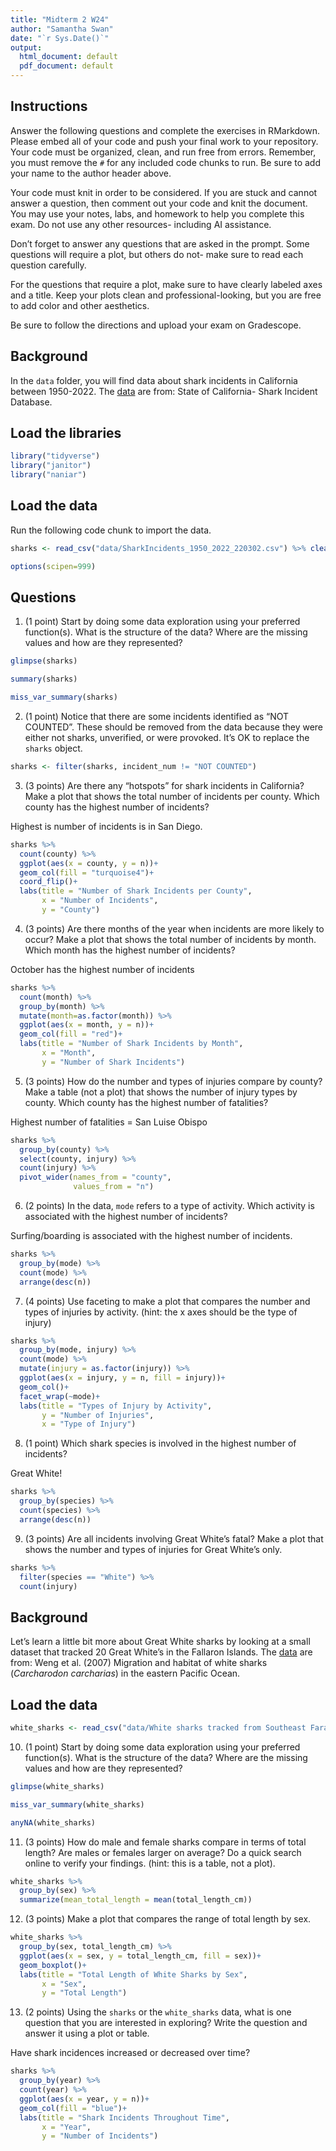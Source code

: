 ```yaml
---
title: "Midterm 2 W24"
author: "Samantha Swan"
date: "`r Sys.Date()`"
output:
  html_document: default
  pdf_document: default
---
```


## Instructions
Answer the following questions and complete the exercises in RMarkdown. Please embed all of your code and push your final work to your repository. Your code must be organized, clean, and run free from errors. Remember, you must remove the `#` for any included code chunks to run. Be sure to add your name to the author header above. 

Your code must knit in order to be considered. If you are stuck and cannot answer a question, then comment out your code and knit the document. You may use your notes, labs, and homework to help you complete this exam. Do not use any other resources- including AI assistance.  

Don't forget to answer any questions that are asked in the prompt. Some questions will require a plot, but others do not- make sure to read each question carefully.  

For the questions that require a plot, make sure to have clearly labeled axes and a title. Keep your plots clean and professional-looking, but you are free to add color and other aesthetics.  

Be sure to follow the directions and upload your exam on Gradescope.    

## Background
In the `data` folder, you will find data about shark incidents in California between 1950-2022. The [data](https://catalog.data.gov/dataset/shark-incident-database-california-56167) are from: State of California- Shark Incident Database.   

## Load the libraries
```r
library("tidyverse")
library("janitor")
library("naniar")
```

## Load the data
Run the following code chunk to import the data.
```r
sharks <- read_csv("data/SharkIncidents_1950_2022_220302.csv") %>% clean_names()
```

```r
options(scipen=999)
```

## Questions
1. (1 point) Start by doing some data exploration using your preferred function(s). What is the structure of the data? Where are the missing values and how are they represented?  
```r
glimpse(sharks)
```

```r
summary(sharks)
```

```r
miss_var_summary(sharks)
```

2. (1 point) Notice that there are some incidents identified as "NOT COUNTED". These should be removed from the data because they were either not sharks, unverified, or were provoked. It's OK to replace the `sharks` object.
```r
sharks <- filter(sharks, incident_num != "NOT COUNTED")
```

3. (3 points) Are there any "hotspots" for shark incidents in California? Make a plot that shows the total number of incidents per county. Which county has the highest number of incidents?

Highest is number of incidents is in San Diego.
```r
sharks %>%
  count(county) %>%
  ggplot(aes(x = county, y = n))+
  geom_col(fill = "turquoise4")+
  coord_flip()+
  labs(title = "Number of Shark Incidents per County",
       x = "Number of Incidents",
       y = "County")
```

4. (3 points) Are there months of the year when incidents are more likely to occur? Make a plot that shows the total number of incidents by month. Which month has the highest number of incidents?  

October has the highest number of incidents
```r
sharks %>%
  count(month) %>%
  group_by(month) %>%
  mutate(month=as.factor(month)) %>%
  ggplot(aes(x = month, y = n))+
  geom_col(fill = "red")+
  labs(title = "Number of Shark Incidents by Month",
       x = "Month",
       y = "Number of Shark Incidents")
```

5. (3 points) How do the number and types of injuries compare by county? Make a table (not a plot) that shows the number of injury types by county. Which county has the highest number of fatalities?  

Highest number of fatalities = San Luise Obispo
```r
sharks %>%
  group_by(county) %>%
  select(county, injury) %>%
  count(injury) %>%
  pivot_wider(names_from = "county",
              values_from = "n")
```

6. (2 points) In the data, `mode` refers to a type of activity. Which activity is associated with the highest number of incidents?

Surfing/boarding is associated with the highest number of incidents.
```r
sharks %>%
  group_by(mode) %>%
  count(mode) %>%
  arrange(desc(n))
```

7. (4 points) Use faceting to make a plot that compares the number and types of injuries by activity. (hint: the x axes should be the type of injury) 

```r
sharks %>%
  group_by(mode, injury) %>%
  count(mode) %>%
  mutate(injury = as.factor(injury)) %>%
  ggplot(aes(x = injury, y = n, fill = injury))+
  geom_col()+
  facet_wrap(~mode)+
  labs(title = "Types of Injury by Activity",
       y = "Number of Injuries",
       x = "Type of Injury")
```

8. (1 point) Which shark species is involved in the highest number of incidents?  

Great White!
```r
sharks %>%
  group_by(species) %>%
  count(species) %>%
  arrange(desc(n))
```


9. (3 points) Are all incidents involving Great White's fatal? Make a plot that shows the number and types of injuries for Great White's only.  
```r
sharks %>%
  filter(species == "White") %>%
  count(injury)
```


## Background
Let's learn a little bit more about Great White sharks by looking at a small dataset that tracked 20 Great White's in the Fallaron Islands. The [data](https://link.springer.com/article/10.1007/s00227-007-0739-4) are from: Weng et al. (2007) Migration and habitat of white sharks (_Carcharodon carcharias_) in the eastern Pacific Ocean.

## Load the data
```r
white_sharks <- read_csv("data/White sharks tracked from Southeast Farallon Island, CA, USA, 1999 2004.csv", na = c("?", "n/a")) %>% clean_names()
```

10. (1 point) Start by doing some data exploration using your preferred function(s). What is the structure of the data? Where are the missing values and how are they represented?
```r
glimpse(white_sharks)
```

```r
miss_var_summary(white_sharks)
```

```r
anyNA(white_sharks)
```

11. (3 points) How do male and female sharks compare in terms of total length? Are males or females larger on average? Do a quick search online to verify your findings. (hint: this is a table, not a plot).  
```r
white_sharks %>%
  group_by(sex) %>%
  summarize(mean_total_length = mean(total_length_cm))
```

12. (3 points) Make a plot that compares the range of total length by sex.
```r
white_sharks %>%
  group_by(sex, total_length_cm) %>%
  ggplot(aes(x = sex, y = total_length_cm, fill = sex))+
  geom_boxplot()+
  labs(title = "Total Length of White Sharks by Sex",
       x = "Sex",
       y = "Total Length")
```

13. (2 points) Using the `sharks` or the `white_sharks` data, what is one question that you are interested in exploring? Write the question and answer it using a plot or table. 

Have shark incidences increased or decreased over time?
```r
sharks %>%
  group_by(year) %>%
  count(year) %>%
  ggplot(aes(x = year, y = n))+
  geom_col(fill = "blue")+
  labs(title = "Shark Incidents Throughout Time",
       x = "Year",
       y = "Number of Incidents")
```

